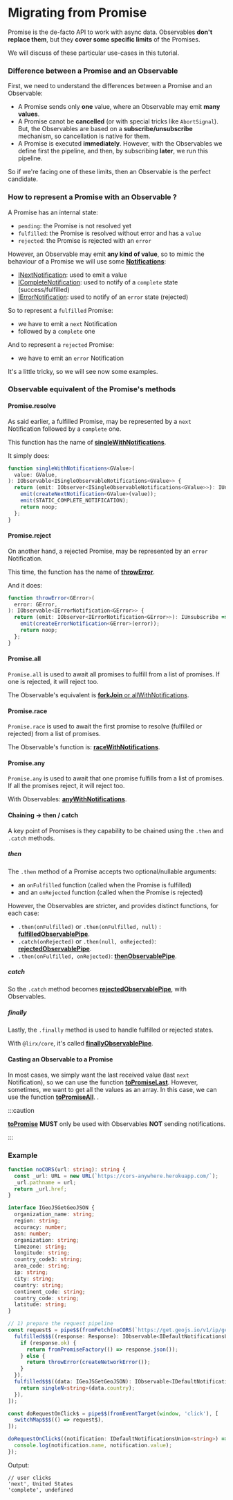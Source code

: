 # Migrating from Promise

Promise is the de-facto API to work with async data.
Observables **don't replace them**, but they **cover some specific limits** of the Promises.

We will discuss of these particular use-cases in this tutorial.

### Difference between a Promise and an Observable

First, we need to understand the differences between a Promise and an Observable:

- A Promise sends only **one** value, where an Observable may emit **many values**.
- A Promise canot be **cancelled** (or with special tricks like `AbortSignal`).
But, the Observables are based on a **subscribe/unsubscribe** mechanism, so cancellation is native for them.
- A Promise is executed **immediately**. However, with the Observables we define first the pipeline, and then, by subscribing **later**, we run this pipeline.

So if we're facing one of these limits, then an Observable is the perfect candidate.

### How to represent a Promise with an Observable ?

A Promise has an internal state:
  - `pending`: the Promise is not resolved yet
  - `fulfilled`: the Promise is resolved without error and has a `value`
  - `rejected`: the Promise is rejected with an `error`

However, an Observable may emit **any kind of value**, so to mimic the behaviour of a Promise we will use some **[Notifications](/docs/documentation/getting-started/what-is-a-notification/)**:

- [INextNotification](/docs/reference/next-notification/): used to emit a value
- [ICompleteNotification](/docs/reference/complete-notification/): used to notify of a `complete` state (success/fulfilled)
- [IErrorNotification](/docs/reference/error-notification/): used to notify of an `error` state (rejected)

So to represent a `fulfilled` Promise:

- we have to emit a `next` Notification
- followed by a `complete` one

And to represent a `rejected` Promise:

- we have to emit an `error` Notification

It's a little tricky, so we will see now some examples.

### Observable equivalent of the Promise's methods

#### Promise.resolve

As said earlier, a fulfilled Promise, may be represented by a `next` Notification followed by a `complete` one.

This function has the name of **[singleWithNotifications](/docs/reference/single-with-notifications/)**.

It simply does:

```ts
function singleWithNotifications<GValue>(
  value: GValue,
): IObservable<ISingleObservableNotifications<GValue>> {
  return (emit: IObserver<ISingleObservableNotifications<GValue>>): IUnsubscribe => {
    emit(createNextNotification<GValue>(value));
    emit(STATIC_COMPLETE_NOTIFICATION);
    return noop;
  };
}
```

#### Promise.reject

On another hand, a rejected Promise, may be represented by an `error` Notification.

This time, the function has the name of **[throwError](/docs/reference/throw-error/)**.

And it does:

```ts
function throwError<GError>(
  error: GError,
): IObservable<IErrorNotification<GError>> {
  return (emit: IObserver<IErrorNotification<GError>>): IUnsubscribe => {
    emit(createErrorNotification<GError>(error));
    return noop;
  };
}
```

#### Promise.all

`Promise.all` is used to await all promises to fulfill from a list of promises. If one is rejected, it will reject too.

The Observable's equivalent is [**forkJoin** or allWithNotifications](/docs/reference/fork-join/).

#### Promise.race

`Promise.race` is used to await the first promise to resolve (fulfilled or rejected) from a list of promises.

The Observable's function is: **[raceWithNotifications](/docs/reference/race-with-notifications/)**.

#### Promise.any

`Promise.any` is used to await that one promise fulfills from a list of promises. If all the promises reject, it will reject too.

With Observables: **[anyWithNotifications](/docs/reference/any-with-notifications/)**.


#### Chaining -> then / catch

A key point of Promises is they capability to be chained using the `.then` and `.catch` methods.

##### then

The `.then` method of a Promise accepts two optional/nullable arguments:

- an `onFulfilled` function (called when the Promise is fulfilled)
- and an `onRejected` function (called when the Promise is rejected)

However, the Observables are stricter, and provides distinct functions, for each case:

- `.then(onFulfilled)` or `.then(onFulfilled, null)` : **[fulfilledObservablePipe](/docs/reference/fulfilled-observable-pipe/)**.
- `.catch(onRejected)` or `.then(null, onRejected)`: **[rejectedObservablePipe](/docs/reference/rejected-observable-pipe/)**.
- `.then(onFulfilled, onRejected)`: **[thenObservablePipe](/docs/reference/then-observable-pipe/)**.

##### catch

So the `.catch` method becomes **[rejectedObservablePipe](/docs/reference/rejected-observable-pipe/)**, with Observables.

##### finally

Lastly, the `.finally` method is used to handle fulfilled or rejected states.

With `@lirx/core`, it's called **[finallyObservablePipe](/docs/reference/finally-observable-pipe/)**.

#### Casting an Observable to a Promise

In most cases, we simply want the last received value (last `next` Notification), so we can use the function
**[toPromiseLast](/docs/reference/to-promise-last/)**.
However, sometimes, we want to get all the values as an array. In this case, we can use the function
**[toPromiseAll](/docs/reference/to-promise-all/)**.
.

:::caution

**[toPromise](/docs/reference/to-promise)** **MUST** only be used with Observables **NOT** sending notifications.

:::

### Example

```ts
function noCORS(url: string): string {
  const _url: URL = new URL(`https://cors-anywhere.herokuapp.com/`);
  _url.pathname = url;
  return _url.href;
}

interface IGeoJSGetGeoJSON {
  organization_name: string;
  region: string;
  accuracy: number;
  asn: number;
  organization: string;
  timezone: string;
  longitude: string;
  country_code3: string;
  area_code: string;
  ip: string;
  city: string;
  country: string;
  continent_code: string;
  country_code: string;
  latitude: string;
}

// 1) prepare the request pipeline
const request$ = pipe$$(fromFetch(noCORS(`https://get.geojs.io/v1/ip/geo.json`)), [
  fulfilled$$$((response: Response): IObservable<IDefaultNotificationsUnion<IGeoJSGetGeoJSON>> => {
    if (response.ok) {
      return fromPromiseFactory(() => response.json());
    } else {
      return throwError(createNetworkError());
    }
  }),
  fulfilled$$$((data: IGeoJSGetGeoJSON): IObservable<IDefaultNotificationsUnion<string>> => {
    return singleN<string>(data.country);
  }),
]);

const doRequestOnClick$ = pipe$$(fromEventTarget(window, 'click'), [
  switchMap$$$(() => request$),
]);

doRequestOnClick$((notification: IDefaultNotificationsUnion<string>) => {
  console.log(notification.name, notification.value);
});
```

Output:

```text
// user clicks
'next', United States
'complete', undefined
```

[//]: # (TODO)
[//]: # ([Try it on stackblitz]&#40;https://stackblitz.com/edit/typescript-a6j2xx?devtoolsheight=33&file=index.ts&#41;)

